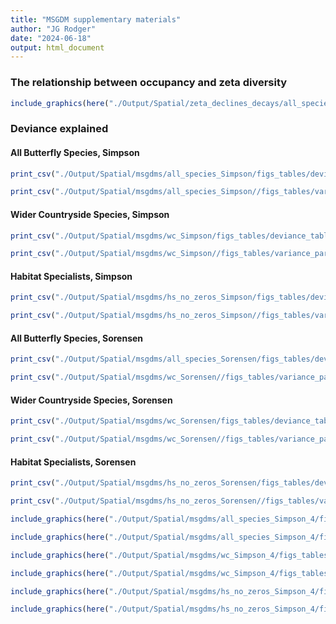 ```yaml
---
title: "MSGDM supplementary materials"
author: "JG Rodger"
date: "2024-06-18"
output: html_document
---
```

### The relationship between occupancy and zeta diversity

```r
include_graphics(here("./Output/Spatial/zeta_declines_decays/all_species/contribution_zeta_variance.png"))
```

### Deviance explained

#### All Butterfly Species, Simpson
```r
print_csv("./Output/Spatial/msgdms/all_species_Simpson/figs_tables/deviance_table.csv", tab_no = "SM1", tab_cap = "Deviance explained by MSGDMs for Simpson-Normalized zeta diversity for All Butterfly Species", my_dig = 3)
```

```r
print_csv("./Output/Spatial/msgdms/all_species_Simpson//figs_tables/variance_partitioning_table.csv", tab_no = "SM2", tab_cap = "Variation partitioning for MSGDMs for Simpson-Normalized zeta diversity for All Species", my_dig = 3)
```

#### Wider Countryside Species, Simpson
```r
print_csv("./Output/Spatial/msgdms/wc_Simpson/figs_tables/deviance_table.csv", tab_no = "SM3", tab_cap = "Deviance explained by MSGDMs for Simpson-Normalized zeta diversity for Wider Countryside Species", my_dig = 3)
```

```r
print_csv("./Output/Spatial/msgdms/wc_Simpson//figs_tables/variance_partitioning_table.csv", tab_no = "SM4", tab_cap = "Variation partitioning for MSGDMs for Simpson-Normalized zeta diversity for Wider Countryside Species", my_dig = 3)
```

#### Habitat Specialists, Simpson
```r
print_csv("./Output/Spatial/msgdms/hs_no_zeros_Simpson/figs_tables/deviance_table.csv", tab_no = "SM5", tab_cap = "Deviance explained by MSGDMs for Simpson-Normalized zeta diversity for Habitat Specialists", my_dig = 3)
```

```r
print_csv("./Output/Spatial/msgdms/hs_no_zeros_Simpson//figs_tables/variance_partitioning_table.csv", tab_no = "SM6", tab_cap = "Variation partitioning for MSGDMs for Simpson-Normalized zeta diversity for Habitat Specialists", my_dig = 3)
```

#### All Butterfly Species, Sorensen
```r
print_csv("./Output/Spatial/msgdms/all_species_Sorensen/figs_tables/deviance_table.csv", tab_no = "SM7", tab_cap = "Deviance explained by MSGDMs for Sorensen-Normalized zeta diversity for All Species", my_dig = 3)
```

```r
print_csv("./Output/Spatial/msgdms/wc_Sorensen//figs_tables/variance_partitioning_table.csv", tab_no = "SM8", tab_cap = "Variation partitioning for MSGDMs for Sorensen-Normalized zeta diversity for Wider Countryside Species", my_dig = 3)
```


#### Wider Countryside Species, Sorensen
```r
print_csv("./Output/Spatial/msgdms/wc_Sorensen/figs_tables/deviance_table.csv", tab_no = "SM9", tab_cap = "Deviance explained by MSGDMs for Sorensen-Normalized zeta diversity for Wider Countryside Species", my_dig = 3)
```

```r
print_csv("./Output/Spatial/msgdms/wc_Sorensen//figs_tables/variance_partitioning_table.csv", tab_no = "SM10", tab_cap = "Variation partitioning for MSGDMs for Sorensen-Normalized zeta diversity for Wider Countryside Species", my_dig = 3)
```


#### Habitat Specialists, Sorensen
```r
print_csv("./Output/Spatial/msgdms/hs_no_zeros_Sorensen/figs_tables/deviance_table.csv", tab_no = "SM11", tab_cap = "Deviance explained by MSGDMs for Sorensen-Normalized zeta diversity for Habitat Specialists", my_dig = 3)
```


```r
print_csv("./Output/Spatial/msgdms/hs_no_zeros_Sorensen//figs_tables/variance_partitioning_table.csv", tab_no = "SM12", tab_cap = "Variation partitioning for MSGDMs for Sorensen-Normalized zeta diversity for Habitat Specialists", my_dig = 3)
```


```r
include_graphics(here("./Output/Spatial/msgdms/all_species_Simpson_4/figs_tables/forest_plot.png"))
```


```r
include_graphics(here("./Output/Spatial/msgdms/all_species_Simpson_4/figs_tables/forest_plot_p_values.png"))
```


```r
include_graphics(here("./Output/Spatial/msgdms/wc_Simpson_4/figs_tables/forest_plot.png"))
```

```r
include_graphics(here("./Output/Spatial/msgdms/wc_Simpson_4/figs_tables/forest_plot_p_values.png"))
```

```r
include_graphics(here("./Output/Spatial/msgdms/hs_no_zeros_Simpson_4/figs_tables/forest_plot.png"))
```

```r
include_graphics(here("./Output/Spatial/msgdms/hs_no_zeros_Simpson_4/figs_tables/forest_plot_p_values.png"))
```



